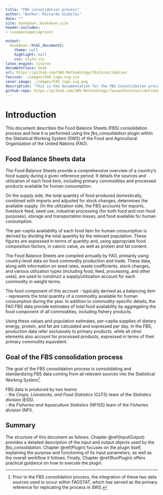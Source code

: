 ```yaml
--- 
title: "FBS consolidation process"
author: "Author: Riccardo Giubilei"
date: ""
site: bookdown::bookdown_site
header-includes:
- \usepackage{caption}

output:
  bookdown::html_document2:
    theme: null
    highlight: null
    css: style.css
latex_engine: tinytex
documentclass: book
url: https://github.com/SWS-Methodology/FbsConsolidation
favicon: ./images/FAO_logo.svg.ico
cover-image: ./images/FAO_logo.svg.png
description: "This is the documentation for the FBS Consolidation process."
github-repo: https://github.com/SWS-Methodology/faoswsFbsConsolidationDocumentation
---
```


# Introduction

This document describes the Food Balance Sheets (FBS) consolidation process and how it is performed using the *fbs_consolidation* plugin within the Statistical Working System (SWS) of the Food and Agricultural Organization of the United Nations (FAO).


## Food Balance Sheets data

The Food Balance Sheets provide a comprehensive overview of a country's food supply during a given reference period. It details the sources and utilization of each food item, including primary commodities and processed products available for human consumption.

On the supply side, the total quantity of food produced domestically, combined with imports and adjusted for stock changes, determines the available supply. On the utilization side, the FBS accounts for exports, livestock feed, seed use, industrial processing (for both food and non-food purposes), storage and transportation losses, and food available for human consumption.

The per-capita availability of each food item for human consumption is derived by dividing the total quantity by the relevant population. These figures are expressed in terms of quantity and, using appropriate food composition factors, in caloric value, as well as protein and fat content.

The Food Balance Sheets are compiled annually by FAO, primarily using country-level data on food commodity production and trade. These data, along with information on seed rates, waste coefficients, stock changes, and various utilization types (including food, feed, processing, and other uses), are used to construct a supply/utilization account for each commodity in weight terms.

The food component of this account - typically derived as a balancing item - represents the total quantity of a commodity available for human consumption during the year. In addition to commodity-specific details, the FAO FBS data provide estimates of total food availability by aggregating the food component of all commodities, including fishery products.

Using these values and population estimates, per-capita supplies of dietary energy, protein, and fat are calculated and expressed per day. In the FBS, production data refer exclusively to primary products, while all other elements also account for processed products, expressed in terms of their primary commodity equivalent.


## Goal of the FBS consolidation process

The goal of the FBS consolidation process is consolidating and standardizing FBS data coming from all relevant sources into the Statistical Working System^[Prior to the FBS consolidation process, the integration of these two data sources used to occur within FAOSTAT, which has served as the primary reference for replicating the process in SWS.].

FBS data is produced by two teams:\
- the *Crops, Livestocks, and Food Statistics* (CLFS) team of the *Statistics division* (ESS).\
- the *Fisheries and Aquaculture Statistics* (NFISS) team of the *Fisheries division* (NFI).\



## Summary

The structure of this document as follows. Chapter \@ref(InputOutput) provides a detailed description of the input and output objects used by the *fbs_consolidation*. Chapter \@ref(Plugin) focuses on the plugin itself, explaining the purpose and functioning of its input parameters, as well as the overall workflow it follows. Finally, Chapter \@ref(RunPlugin) offers practical guidance on how to execute the plugin.



